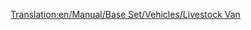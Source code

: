 [[Translation:en/Manual/Base Set/Vehicles/Livestock Van]]
{{it/Vagoni|Picture=[[File:en/Livestockvan.png]]
|Name=Vagone bestiame
|NormalCost=€ 2.250
|NormalWeight=20 / 24 t
|NormalCapacity=25 capi di bestiame
|MonoCost="
|MonoWeight=20 / 25 t
|MonoCapacity=30 capi di bestiame
|MagCost="
|MagWeight=20 / 26 t
|MagCapacity=32 capi di bestiame
|Description=Carro per trasportare il bestiame dalle fattorie alle fabbriche. Quando lo usate in combinazione con il carro trasporto cereali considerate che hanno capacità differenti, quindi regolatevi di conseguenza quando componete il convoglio.
}}